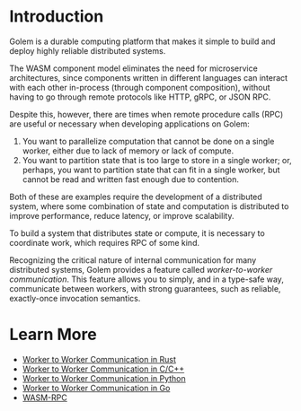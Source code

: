 
# Introduction

Golem is a durable computing platform that makes it simple to build and deploy
highly reliable distributed systems.

The WASM component model eliminates the need for microservice architectures,
since components written in different languages can interact with each other
in-process (through component composition), without having to go through
remote protocols like HTTP, gRPC, or JSON RPC.

Despite this, however, there are times when remote procedure calls (RPC) are
useful or necessary when developing applications on Golem:

1. You want to parallelize computation that cannot be done on a single worker,
   either due to lack of memory or lack of compute.
2. You want to partition state that is too large to store in a single worker;
   or, perhaps, you want to partition state that can fit in a single worker, but
   cannot be read and written fast enough due to contention.

Both of these are examples require the development of a distributed system,
where some combination of state and computation is distributed to improve
performance, reduce latency, or improve scalability.

To build a system that distributes state or compute, it is necessary to
coordinate work, which requires RPC of some kind.

Recognizing the critical nature of internal communication for many distributed
systems, Golem provides a feature called _worker-to-worker communication_. This
feature allows you to simply, and in a type-safe way, communicate between
workers, with strong guarantees, such as reliable, exactly-once invocation
semantics.

# Learn More

- [Worker to Worker Communication in Rust](/rust-language-guide/rpc)
- [Worker to Worker Communication in C/C++](/ccpp-language-guide/rpc)
- [Worker to Worker Communication in Python](/python-language-guide/rpc)
- [Worker to Worker Communication in Go](/go-language-guide/rpc)
- [WASM-RPC](/wasm-rpc)
